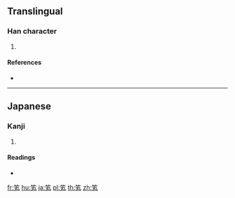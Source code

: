{{character info/new}}
==Translingual==

===Han character===
{{Han char|rn=118|rad=竹|as=03|sn=9|four=|canj=HKNI}}

# {{defn|Han|sort=竹03}}

====References====
* {{Han ref|kx=0878.081|hdz=52949.011|uh=7B02|ud=31490}}

----

==Japanese==

===Kanji===
{{ja-kanji|grade=|rs=竹03}}

# {{defn|lang=ja|sort=竹03}}

====Readings====
* {{ja-readings|on=|kun=[[うつぼ]] (utsubo)|nanori=}}

[[fr:笂]]
[[hu:笂]]
[[ja:笂]]
[[pl:笂]]
[[th:笂]]
[[zh:笂]]